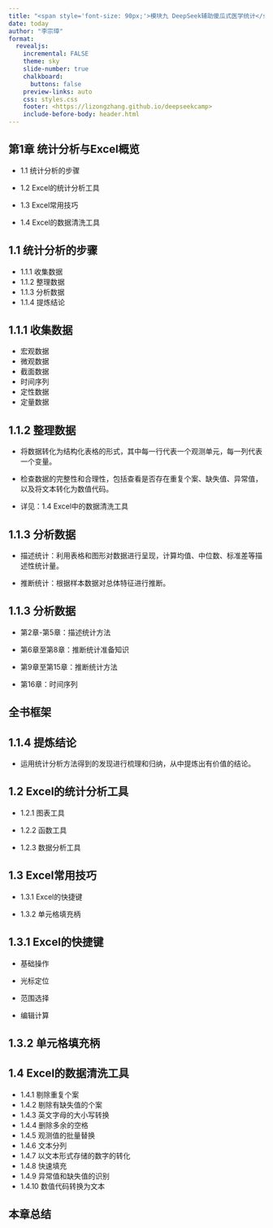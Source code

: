 ```yaml
---
title: "<span style='font-size: 90px;'>模块九 DeepSeek辅助傻瓜式医学统计</span>"
date: today
author: "李宗璋"
format: 
  revealjs:
    incremental: FALSE
    theme: sky
    slide-number: true
    chalkboard: 
      buttons: false
    preview-links: auto
    css: styles.css
    footer: <https://lizongzhang.github.io/deepseekcamp>
    include-before-body: header.html
---
```


## 第1章 统计分析与Excel概览{auto-animate="true"}

-   1.1 统计分析的步骤

-   1.2 Excel的统计分析工具

-   1.3 Excel常用技巧

-   1.4 Excel的数据清洗工具

## 1.1 统计分析的步骤

::: incremental
-   1.1.1 收集数据
-   1.1.2 整理数据
-   1.1.3 分析数据
-   1.1.4 提炼结论
:::

## 1.1.1 收集数据

::: nonincremental
-   宏观数据
-   微观数据
-   截面数据
-   时间序列
-   定性数据
-   定量数据
:::

## 1.1.2 整理数据

-   将数据转化为结构化表格的形式，其中每一行代表一个观测单元，每一列代表一个变量。

-   检查数据的完整性和合理性，包括查看是否存在重复个案、缺失值、异常值，以及将文本转化为数值代码。

-   详见：1.4 Excel中的数据清洗工具

## 1.1.3 分析数据

-   描述统计：利用表格和图形对数据进行呈现，计算均值、中位数、标准差等描述性统计量。

-   推断统计：根据样本数据对总体特征进行推断。

## 1.1.3 分析数据

::: nonincremental
-   第2章-第5章：描述统计方法

-   第6章至第8章：推断统计准备知识

-   第9章至第15章：推断统计方法

-   第16章：时间序列
:::

## 全书框架{.scrollable}



## 1.1.4 提炼结论

-   运用统计分析方法得到的发现进行梳理和归纳，从中提炼出有价值的结论。

## 1.2 Excel的统计分析工具

-   1.2.1 图表工具

-   1.2.2 函数工具

-   1.2.3 数据分析工具

## 1.3 Excel常用技巧

-   1.3.1 Excel的快捷键

-   1.3.2 单元格填充柄

## 1.3.1 Excel的快捷键

-   基础操作

-   光标定位

-   范围选择

-   编辑计算

## 1.3.2 单元格填充柄

## 1.4 Excel的数据清洗工具 {.scrollable}

-   1.4.1 剔除重复个案
-   1.4.2 剔除有缺失值的个案
-   1.4.3 英文字母的大小写转换
-   1.4.4 删除多余的空格
-   1.4.5 观测值的批量替换
-   1.4.6 文本分列
-   1.4.7 以文本形式存储的数字的转化
-   1.4.8 快速填充
-   1.4.9 异常值和缺失值的识别
-   1.4.10 数值代码转换为文本

## 本章总结{.scrollable}


